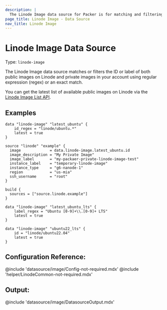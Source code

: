 ```yaml
---
description: |
  The Linode Image data source for Packer is for matching and filtering images on Linode.
page_title: Linode Image - Data Source
nav_title: Linode Image
---
```


# Linode Image Data Source

Type: `linode-image`

The Linode Image data source matches or filters the ID or label of both public images on
Linode and private images in your account using regular expression (regex) or an exact
match.

You can get the latest list of available public images on Linode via the
[Linode Image List API](https://techdocs.akamai.com/linode-api/reference/get-images).

## Examples

```hcl
data "linode-image" "latest_ubuntu" {
    id_regex = "linode/ubuntu.*"
    latest = true
}

source "linode" "example" {
  image             = data.linode-image.latest_ubuntu.id
  image_description = "My Private Image"
  image_label       = "my-packaer-private-linode-image-test"
  instance_label    = "temporary-linode-image"
  instance_type     = "g6-nanode-1"
  region            = "us-mia"
  ssh_username      = "root"
}

build {
  sources = ["source.linode.example"]
}
```

```hcl
data "linode-image" "latest_ubuntu_lts" {
    label_regex = "Ubuntu [0-9]+\\.[0-9]+ LTS"
    latest = true
}
```

```hcl
data "linode-image" "ubuntu22_lts" {
    id = "linode/ubuntu22.04"
    latest = true
}
```

## Configuration Reference:

@include 'datasource/image/Config-not-required.mdx'
@include 'helper/LinodeCommon-not-required.mdx'

## Output:

@include 'datasource/image/DatasourceOutput.mdx'


